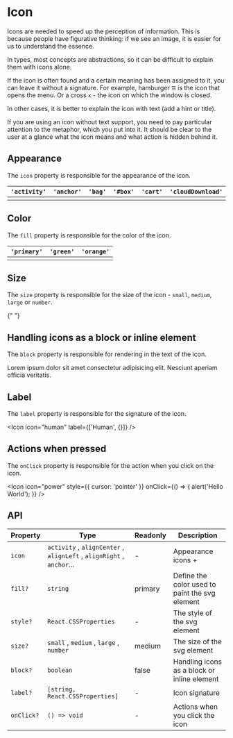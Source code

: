 
<Meta title="Icon" component={Icon} />

# Icon

Icons are needed to speed up the perception of information. This is because people have figurative thinking: if we see an image, it is easier for us to understand the essence.

In types, most concepts are abstractions, so it can be difficult to explain them with icons alone.

If the icon is often found and a certain meaning has been assigned to it, you can leave it without a signature.
For example, hamburger `☰` is the icon that opens the menu.
Or a cross `x` - the icon on which the window is closed.

In other cases, it is better to explain the icon with text (add a hint or title).

If you are using an icon without text support, you need to pay particular attention to the metaphor,
which you put into it. It should be clear to the user at a glance what the icon means
and what action is hidden behind it.

## Appearance

The `icon` property is responsible for the appearance of the icon.

| `'activity'`             | `'anchor'`             | `'bag'`             | `'#box'`            | `'cart'`             | `'cloudDownload'`             |
| ------------------------ | ---------------------- | ------------------- | ------------------- | -------------------- | ----------------------------- |
| <Icon icon="activity" /> | <Icon icon="anchor" /> | <Icon icon="bag" /> | <Icon icon="box" /> | <Icon icon="cart" /> | <Icon icon="cloudDownload" /> |

## Color

The `fill` property is responsible for the color of the icon.

| `'primary'`                                         | `'green'`                                         | `'orange'`                                         |
| --------------------------------------------------- | ------------------------------------------------- | -------------------------------------------------- |
| <Icon icon="instagram" fill={theme.color.primary}/> | <Icon icon="instagram" fill={theme.color.green}/> | <Icon icon="instagram" fill={theme.color.orange}/> |

## Size

The `size` property is responsible for the size of the icon - `small`, `medium`, `large` or `number`.

<Icon icon="instagram" fill={theme.color.primary} size="small" />
<Icon icon="instagram" fill={theme.color.primary} size="medium" />
<Icon icon="instagram" fill={theme.color.primary} size="large" />
<Icon icon="instagram" fill={theme.color.primary} size={48} />{" "}

## Handling icons as a block or inline element

The `block` property is responsible for rendering in the text of the icon.

<div>
  Lorem ipsum dolor sit amet <Icon icon="human" /> consectetur adipisicing elit.
  Nesciunt <Icon icon="human" block /> aperiam officia veritatis.
</div>

## Label

The `label` property is responsible for the signature of the icon.

<Icon icon="human" label={['Human', {}]} />

## Actions when pressed

The `onClick` property is responsible for the action when you click on the icon.

<Icon
  icon="power"
  style={{ cursor: 'pointer' }}
  onClick={() => {
    alert('Hello World');
  }}
/>

## API

| Property   | Type                                                                  | Readonly | Description                                    |
| ---------- | --------------------------------------------------------------------- | -------- | ---------------------------------------------- |
| `icon`     | `activity` , `alignCenter` , `alignLeft` , `alignRight` , `anchor`... | -        | Appearance icons +                             |
| `fill?`    | `string`                                                              | primary  | Define the color used to paint the svg element |
| `style?`   | `React.CSSProperties`                                                 | -        | The style of the svg element                   |
| `size?`    | `small` , `medium` , `large` , `number`                               | medium   | The size of the svg element                    |
| `block?`   | `boolean`                                                             | false    | Handling icons as a block or inline element    |
| `label?`   | `[string, React.CSSProperties]`                                       | -        | Icon signature                                 |
| `onClick?` | `() => void`                                                          | -        | Actions when you click the icon                |
